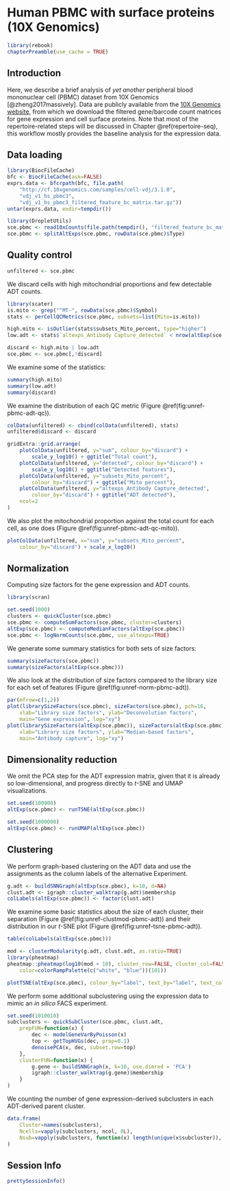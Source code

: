 # Human PBMC with surface proteins (10X Genomics)

```r
library(rebook)
chapterPreamble(use_cache = TRUE)
```

## Introduction

Here, we describe a brief analysis of _yet another_ peripheral blood mononuclear cell (PBMC) dataset from 10X Genomics [@zheng2017massively].
Data are publicly available from the [10X Genomics website](https://support.10xgenomics.com/single-cell-vdj/datasets/3.0.0/vdj_v1_mm_c57bl6_pbmc_5gex), from which we download the filtered gene/barcode count matrices for gene expression and cell surface proteins.
Note that most of the repertoire-related steps will be discussed in Chapter \@ref(repertoire-seq), this workflow mostly provides the baseline analysis for the expression data.

## Data loading

```r
library(BiocFileCache)
bfc <- BiocFileCache(ask=FALSE)
exprs.data <- bfcrpath(bfc, file.path(
    "http://cf.10xgenomics.com/samples/cell-vdj/3.1.0",
    "vdj_v1_hs_pbmc3",
    "vdj_v1_hs_pbmc3_filtered_feature_bc_matrix.tar.gz"))
untar(exprs.data, exdir=tempdir())

library(DropletUtils)
sce.pbmc <- read10xCounts(file.path(tempdir(), "filtered_feature_bc_matrix"))
sce.pbmc <- splitAltExps(sce.pbmc, rowData(sce.pbmc)$Type)
```

## Quality control

```r
unfiltered <- sce.pbmc
```

We discard cells with high mitochondrial proportions and few detectable ADT counts.

```r
library(scater)
is.mito <- grep("^MT-", rowData(sce.pbmc)$Symbol)
stats <- perCellQCMetrics(sce.pbmc, subsets=list(Mito=is.mito))

high.mito <- isOutlier(stats$subsets_Mito_percent, type="higher")
low.adt <- stats$`altexps_Antibody Capture_detected` < nrow(altExp(sce.pbmc))/2

discard <- high.mito | low.adt
sce.pbmc <- sce.pbmc[,!discard]
```

We examine some of the statistics:

```r
summary(high.mito)
summary(low.adt)
summary(discard)
```

We examine the distribution of each QC metric (Figure \@ref(fig:unref-pbmc-adt-qc)).

```r
colData(unfiltered) <- cbind(colData(unfiltered), stats)
unfiltered$discard <- discard

gridExtra::grid.arrange(
    plotColData(unfiltered, y="sum", colour_by="discard") +
        scale_y_log10() + ggtitle("Total count"),
    plotColData(unfiltered, y="detected", colour_by="discard") +
        scale_y_log10() + ggtitle("Detected features"),
    plotColData(unfiltered, y="subsets_Mito_percent",
        colour_by="discard") + ggtitle("Mito percent"),
    plotColData(unfiltered, y="altexps_Antibody Capture_detected",
        colour_by="discard") + ggtitle("ADT detected"),
    ncol=2
)
```

We also plot the mitochondrial proportion against the total count for each cell, as one does (Figure \@ref(fig:unref-pbmc-adt-qc-mito)).

```r
plotColData(unfiltered, x="sum", y="subsets_Mito_percent",
    colour_by="discard") + scale_x_log10()
```

## Normalization

Computing size factors for the gene expression and ADT counts.

```r
library(scran)

set.seed(1000)
clusters <- quickCluster(sce.pbmc)
sce.pbmc <- computeSumFactors(sce.pbmc, cluster=clusters)
altExp(sce.pbmc) <- computeMedianFactors(altExp(sce.pbmc))
sce.pbmc <- logNormCounts(sce.pbmc, use_altexps=TRUE)
```

We generate some summary statistics for both sets of size factors:

```r
summary(sizeFactors(sce.pbmc))
summary(sizeFactors(altExp(sce.pbmc)))
```

We also look at the distribution of size factors compared to the library size for each set of features (Figure \@ref(fig:unref-norm-pbmc-adt)).

```r
par(mfrow=c(1,2))
plot(librarySizeFactors(sce.pbmc), sizeFactors(sce.pbmc), pch=16,
    xlab="Library size factors", ylab="Deconvolution factors", 
    main="Gene expression", log="xy")
plot(librarySizeFactors(altExp(sce.pbmc)), sizeFactors(altExp(sce.pbmc)), pch=16,
    xlab="Library size factors", ylab="Median-based factors", 
    main="Antibody capture", log="xy")
```

## Dimensionality reduction

We omit the PCA step for the ADT expression matrix, given that it is already so low-dimensional,
and progress directly to $t$-SNE and UMAP visualizations.

```r
set.seed(100000)
altExp(sce.pbmc) <- runTSNE(altExp(sce.pbmc))

set.seed(1000000)
altExp(sce.pbmc) <- runUMAP(altExp(sce.pbmc))
```

## Clustering

We perform graph-based clustering on the ADT data and use the assignments as the column labels of the alternative Experiment.

```r
g.adt <- buildSNNGraph(altExp(sce.pbmc), k=10, d=NA)
clust.adt <- igraph::cluster_walktrap(g.adt)$membership
colLabels(altExp(sce.pbmc)) <- factor(clust.adt)
```

We examine some basic statistics about the size of each cluster, 
their separation (Figure \@ref(fig:unref-clustmod-pbmc-adt))
and their distribution in our $t$-SNE plot (Figure \@ref(fig:unref-tsne-pbmc-adt)).

```r
table(colLabels(altExp(sce.pbmc)))
```

```r
mod <- clusterModularity(g.adt, clust.adt, as.ratio=TRUE)
library(pheatmap)
pheatmap::pheatmap(log10(mod + 10), cluster_row=FALSE, cluster_col=FALSE,
    color=colorRampPalette(c("white", "blue"))(101))
```

```r
plotTSNE(altExp(sce.pbmc), colour_by="label", text_by="label", text_col="red")
```

We perform some additional subclustering using the expression data to mimic an _in silico_ FACS experiment.

```r
set.seed(1010010)
subclusters <- quickSubCluster(sce.pbmc, clust.adt,
    prepFUN=function(x) {
        dec <- modelGeneVarByPoisson(x)
        top <- getTopHVGs(dec, prop=0.1)
        denoisePCA(x, dec, subset.row=top)
    }, 
    clusterFUN=function(x) {
        g.gene <- buildSNNGraph(x, k=10, use.dimred = 'PCA')
        igraph::cluster_walktrap(g.gene)$membership
    }
)
```

We counting the number of gene expression-derived subclusters in each ADT-derived parent cluster.

```r
data.frame(
    Cluster=names(subclusters),
    Ncells=vapply(subclusters, ncol, 0L),
    Nsub=vapply(subclusters, function(x) length(unique(x$subcluster)), 0L)
)
```

## Session Info {-}

```r
prettySessionInfo()
```
